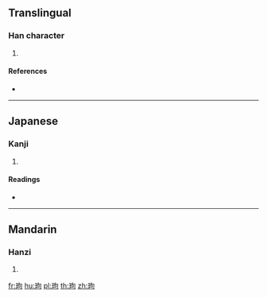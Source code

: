 ==Translingual==

===Han character===
{{Han char|rn=96|rad=玉|as=05|sn=9|four=|canj=MGPR}}

# {{defn|Han|sort=玉05}}

====References====
* {{Han ref|kx=0729.070|dkj=20901|dj=1141.010|hdz=21108.040|uh=73BD|ud=29629}}

----

==Japanese==

===Kanji===
{{ja-kanji|grade=|rs=玉05}}

# {{defn|lang=ja|sort=玉05}}

====Readings====
* {{ja-readings|on=[[こう]] (kō), [[く]] (ku)|kun=}}

----

==Mandarin==

===Hanzi===
{{cmn-hanzi|pin=[[gǒu]] ([[gou3]]), [[wén]] ([[wen2]])|wg=kou<sup>3</sup>, wen<sup>2</sup>}}

# {{defn|lang=cmn|sort=玉05}}

[[fr:玽]]
[[hu:玽]]
[[pl:玽]]
[[th:玽]]
[[zh:玽]]
